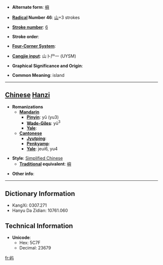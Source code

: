 * '''Alternate form''': [[嶼]]

* '''[[Wiktionary:Chinese radical index| Radical]] Number 46''': [[Wiktionary:Chinese radical index 山|山]]+3 strokes

* '''[[Wiktionary:Chinese total strokes index|Stroke number]]''': [[Wiktionary:Chinese total strokes index 6|6]]

* '''Stroke order''': 

* '''[[Wiktionary:Chinese four corner index|Four-Corner System]]''': 

* '''[[Wiktionary:Chinese Cangjie index|Cangjie input]]''': 山卜尸一 (UYSM)

* '''Graphical Significance and Origin''': 

* '''Common Meaning''': island

----

== [[Chinese]] [[Hanzi]] ==

* '''Romanizations'''
** '''[[Mandarin]]'''
*** '''[[Pinyin]]''': yǔ (yu3)
*** '''[[Wade-Giles]]''': yü<sup>3</sup>
*** '''[[Yale]]''': 
** '''[[Cantonese]]'''
*** '''[[Jyutping]]''':
*** '''[[Penkyamp]]''': 
*** '''[[Yale]]''': jeui6, yu4

* '''Style''': [[Simplified Chinese]] 
** '''[[Traditional Chinese|Traditional]] equivalent''': [[嶼]]

* '''Other info''': 

----

== Dictionary Information ==

* KangXi: 0307.271
* Hanyu Da Zidian: 10761.060

== Technical Information ==

* '''Unicode''':
** Hex: 5C7F
** Decimal: 23679

[[fr:屿]]